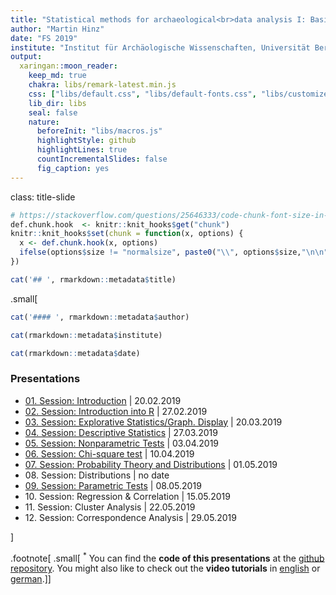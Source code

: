 ```yaml
---
title: "Statistical methods for archaeological<br>data analysis I: Basic methods"
author: "Martin Hinz"
date: "FS 2019"
institute: "Institut für Archäologische Wissenschaften, Universität Bern"
output:
  xaringan::moon_reader:
    keep_md: true
    chakra: libs/remark-latest.min.js
    css: ["libs/default.css", "libs/default-fonts.css", "libs/customize.css"]
    lib_dir: libs
    seal: false
    nature:
      beforeInit: "libs/macros.js"
      highlightStyle: github
      highlightLines: true
      countIncrementalSlides: false
      fig_caption: yes
---
```

class: title-slide
```r
# https://stackoverflow.com/questions/25646333/code-chunk-font-size-in-rmarkdown-with-knitr-and-latex
def.chunk.hook  <- knitr::knit_hooks$get("chunk")
knitr::knit_hooks$set(chunk = function(x, options) {
  x <- def.chunk.hook(x, options)
  ifelse(options$size != "normalsize", paste0("\\", options$size,"\n\n", x, "\n\n \\normalsize"), x)
})
```

```r
cat('## ', rmarkdown::metadata$title)
```
.small[
```r
cat('#### ', rmarkdown::metadata$author)
```

```r
cat(rmarkdown::metadata$institute)
```

```r
cat(rmarkdown::metadata$date)
```

### Presentations

- [01. Session: Introduction](01_session/session_1_introduction.html) | 20.02.2019
- [02. Session: Introduction into R](02_session/session_2_intro_R.html) | 27.02.2019
- [03. Session: Explorative Statistics/Graph. Display](03_session/session_3_exp_graph.html) | 20.03.2019
- [04. Session: Descriptive Statistics](04_session/session_4_descr_stat.html) | 27.03.2019
- [05. Session: Nonparametric Tests](05_session/session_5_nonpara_tests.html) | 03.04.2019
- [06. Session: Chi-square test](06_session/session_6_chi_squared_test.html) | 10.04.2019
- [07. Session: Probability Theory and Distributions](07_session/session_7_probability_theory.html) | 01.05.2019
- 08\. Session: Distributions | no date
- [09\. Session: Parametric Tests](09_session/session_09_parametric_tests.html) | 08.05.2019
- 10\. Session: Regression & Correlation | 15.05.2019
- 11\. Session: Cluster Analysis | 22.05.2019
- 12\. Session: Correspondence Analysis | 29.05.2019

]

.footnote[
.small[
<sup>\*</sup> You can find the **code of this presentations** at the [github repository](https://github.com/MartinHinz/smada_I_2019). You might also like to check out the **video tutorials** in [english](https://tube.switch.ch/channels/b191ef92) or [german](http://vitutr.archaeological.science/).
]
]